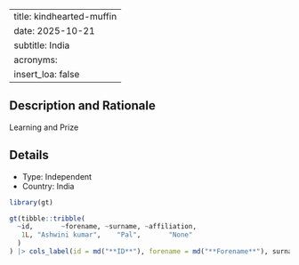 
---
title: kindhearted-muffin
date: 2025-10-21
subtitle: India
acronyms:
  insert_loa: false
---

## Description and Rationale

Learning and Prize

## Details

* Type: Independent
* Country: India

```r
library(gt)

gt(tibble::tribble(
  ~id,       ~forename, ~surname, ~affiliation,
   1L, "Ashwini kumar",    "Pal",       "None"
  )
) |> cols_label(id = md("**ID**"), forename = md("**Forename**"), surname ~ md("**Surname**"), affiliation ~ md("**Affiliation**"))
```
